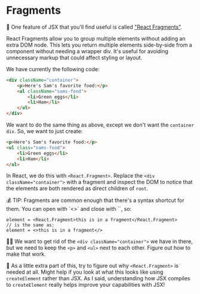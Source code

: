 # Fragments

<EpicVideo url="https://www.epicreact.dev/tutorials/get-started-with-react/fragments" />

🦉 One feature of JSX that you'll find useful is called ["React Fragments"](https://react.dev/reference/react/Fragment).

React Fragments allow you to group multiple elements without adding an extra
DOM node. This lets you return multiple elements side-by-side from a component
without needing a wrapper div. It's useful for avoiding unnecessary markup
that could affect styling or layout.

We have currently the following code:

```html
<div className="container">
	<p>Here's Sam's favorite food:</p>
	<ul className="sams-food">
		<li>Green eggs</li>
		<li>Ham</li>
	</ul>
</div>
```

We want to do the same thing as above, except we don't want the `container` `div`. So, we want to just create:

```html
<p>Here's Sam's favorite food:</p>
<ul class="sams-food">
	<li>Green eggs</li>
	<li>Ham</li>
</ul>
```

In React, we do this with `<React.Fragment>`. Replace the
`<div className="container">` with a fragment and inspect the DOM to notice that
the elements are both rendered as direct children of `root`.

<callout-info class="aside">
	💰 TIP: Fragments are common enough that there's a syntax shortcut for them.
	You can open with `<>` and close with `</>`, so:
</callout-info>

```tsx
element = <React.Fragment>this is in a fragment</React.Fragment>
// is the same as:
element = <>this is in a fragment</>
```

👨‍💼 We want to get rid of the `<div className="container">` we have in there, but
we need to keep the `<p>` and `<ul>` next to each other. Figure out how to make
that work.

💯 As a little extra part of this, try to figure out why `<React.Fragment>` is
needed at all. Might help if you look at what this looks like using
`createElement` rather than JSX. As I said, understanding how JSX compiles
to `createElement` really helps improve your capabilities with JSX!
